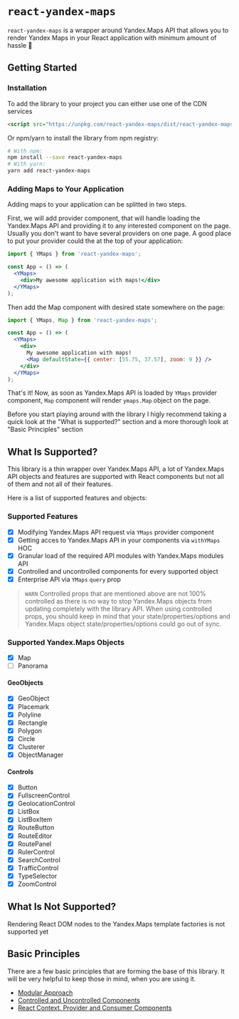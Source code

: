 

# `react-yandex-maps`

`react-yandex-maps` is a wrapper around Yandex.Maps API that allows you to
render Yandex Maps in your React application with minimum amount of hassle 🎉

## Getting Started

### Installation

To add the library to your project you can either use one of the CDN services

```html
<script src="https://unpkg.com/react-yandex-maps/dist/react-yandex-maps.umd.js"></script>
```

Or npm/yarn to install the library from npm registry:

```bash
# With npm:
npm install --save react-yandex-maps
# With yarn:
yarn add react-yandex-maps
```

### Adding Maps to Your Application

Adding maps to your application can be splitted in two steps.

First, we will add provider component, that will handle loading the Yandex.Maps
API and providing it to any interested component on the page. Usually you don't
want to have several providers on one page. A good place to put your provider
could the at the top of your application:

```jsx
import { YMaps } from 'react-yandex-maps';

const App = () => (
  <YMaps>
    <div>My awesome application with maps!</div>
  </YMaps>
);
```

Then add the Map component with desired state somewhere on the page:

```jsx
import { YMaps, Map } from 'react-yandex-maps';

const App = () => (
  <YMaps>
    <div>
      My awesome application with maps!
      <Map defaultState={{ center: [55.75, 37.57], zoom: 9 }} />
    </div>
  </YMaps>
);
```

That's it! Now, as soon as Yandex.Maps API is loaded by `YMaps` provider
component, `Map` component will render `ymaps.Map` object on the page.

Before you start playing around with the library I higly recommend taking a 
quick look at the "What is supported?" section and a more thorough look at 
"Basic Principles" section

## What Is Supported?

This library is a thin wrapper over Yandex.Maps API, a lot of Yandex.Maps API
objects and features are supported with React components but not all of them and
not all of their features.

Here is a list of supported features and objects:

### Supported Features

- [x] Modifying Yandex.Maps API request via `YMaps` provider component
- [x] Getting acces to Yandex.Maps API in your components via `withYMaps` HOC
- [x] Granular load of the required API modules with Yandex.Maps modules API
- [x] Controlled and uncontrolled components for every supported object
- [x] Enterprise API via `YMaps` `query` prop

> `WARN` Controlled props that are mentioned above are not 100% controlled as there is
> no way to stop Yandex.Maps objects from updating completely with the library
> API. When using controlled props, you should keep in mind that your
> state/properties/options and Yandex.Maps object state/properties/options could
> go out of sync.

### Supported Yandex.Maps Objects

- [x] Map
- [ ] Panorama

#### GeoObjects

- [x] GeoObject
- [x] Placemark
- [x] Polyline
- [x] Rectangle
- [x] Polygon
- [x] Circle
- [x] Clusterer
- [x] ObjectManager

#### Controls

- [x] Button
- [x] FullscreenControl
- [x] GeolocationControl
- [x] ListBox
- [x] ListBoxItem
- [x] RouteButton
- [x] RouteEditor
- [x] RoutePanel
- [x] RulerControl
- [x] SearchControl
- [x] TrafficControl
- [x] TypeSelector
- [x] ZoomControl

## What Is Not Supported?

Rendering React DOM nodes to the Yandex.Maps template factories is not supported yet

## Basic Principles

There are a few basic principles that are forming the base of this library. It
will be very helpful to keep those in mind, when you are using it.

- [Modular Approach][4.1]
- [Controlled and Uncontrolled Components][4.2]
- [React Context. Provider and Consumer Components][4.3]

[4.1]: /basic-principles/modular-approach
[4.2]: /basic-principles/controlled-uncontrolled-components
[4.3]: /basic-principles/react-context-provider-consumer
